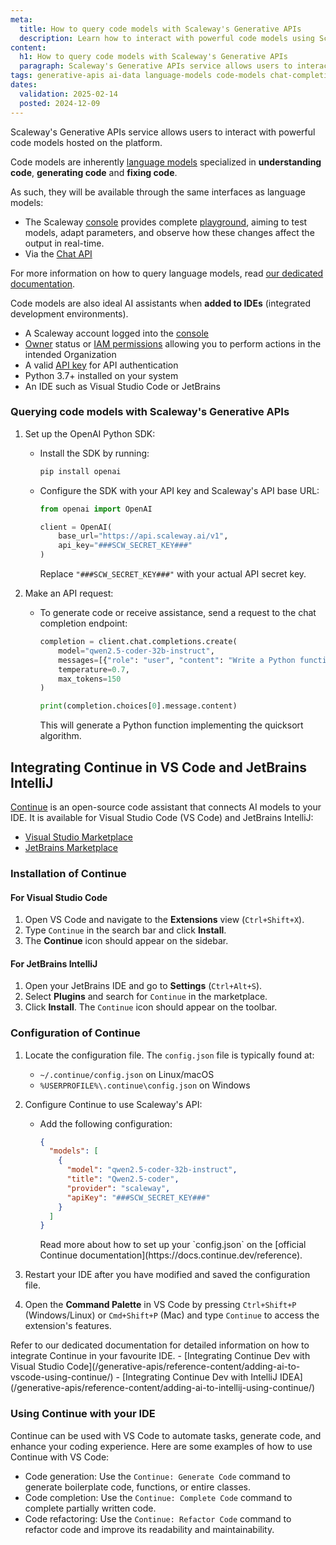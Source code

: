 ```yaml
---
meta:
  title: How to query code models with Scaleway's Generative APIs
  description: Learn how to interact with powerful code models using Scaleway's Generative APIs service. Integrate with VS Code and IntelliJ for enhanced coding experience.
content:
  h1: How to query code models with Scaleway's Generative APIs
  paragraph: Scaleway's Generative APIs service allows users to interact with powerful code models hosted on the platform. These code models are specialized in understanding code, generating code, and fixing code. With Scaleway's Generative APIs, you can integrate these code models with popular IDEs like VS Code and IntelliJ.
tags: generative-apis ai-data language-models code-models chat-completions-api scaleway-continue vs-code intellij
dates:
  validation: 2025-02-14
  posted: 2024-12-09
---
```


Scaleway's Generative APIs service allows users to interact with powerful code models hosted on the platform.

Code models are inherently [language models](/generative-apis/how-to/query-language-models/) specialized in **understanding code**, **generating code** and **fixing code**. 

As such, they will be available through the same interfaces as language models:
- The Scaleway [console](https://console.scaleway.com) provides complete [playground](/generative-apis/how-to/query-language-models/#accessing-the-playground), aiming to test models, adapt parameters, and observe how these changes affect the output in real-time.
- Via the [Chat API](/generative-apis/how-to/query-language-models/#querying-language-models-via-api)

For more information on how to query language models, read [our dedicated documentation](/generative-apis/how-to/query-language-models/).

Code models are also ideal AI assistants when **added to IDEs** (integrated development environments). 

<Macro id="requirements" />

- A Scaleway account logged into the [console](https://console.scaleway.com)
- [Owner](/iam/concepts/#owner) status or [IAM permissions](/iam/concepts/#permission) allowing you to perform actions in the intended Organization
- A valid [API key](/iam/how-to/create-api-keys/) for API authentication
- Python 3.7+ installed on your system
- An IDE such as Visual Studio Code or JetBrains

### Querying code models with Scaleway's Generative APIs

1. Set up the OpenAI Python SDK:
   - Install the SDK by running:
     ```bash
     pip install openai
     ```
   - Configure the SDK with your API key and Scaleway's API base URL:
     ```python
     from openai import OpenAI

     client = OpenAI(
         base_url="https://api.scaleway.ai/v1",
         api_key="###SCW_SECRET_KEY###"
     )
     ```
     Replace `"###SCW_SECRET_KEY###"` with your actual API secret key.

2. Make an API request:
   - To generate code or receive assistance, send a request to the chat completion endpoint:
     ```python
     completion = client.chat.completions.create(
         model="qwen2.5-coder-32b-instruct",
         messages=[{"role": "user", "content": "Write a Python function to sort a list using quicksort."}],
         temperature=0.7,
         max_tokens=150
     )

     print(completion.choices[0].message.content)
     ```
     This will generate a Python function implementing the quicksort algorithm.


## Integrating Continue in VS Code and JetBrains IntelliJ

[Continue](https://www.continue.dev/) is an open-source code assistant that connects AI models to your IDE. It is available for Visual Studio Code (VS Code) and JetBrains IntelliJ:

* [Visual Studio Marketplace](https://marketplace.visualstudio.com/items?itemName=Continue.continue)
* [JetBrains Marketplace](https://plugins.jetbrains.com/plugin/22707-continue)

### Installation of Continue

#### For Visual Studio Code

1. Open VS Code and navigate to the **Extensions** view (`Ctrl+Shift+X`).
2. Type `Continue` in the search bar and click **Install**.
3. The **Continue** icon should appear on the sidebar.

#### For JetBrains IntelliJ

1. Open your JetBrains IDE and go to **Settings** (`Ctrl+Alt+S`).
2. Select **Plugins** and search for `Continue` in the marketplace.
3. Click **Install**. The `Continue` icon should appear on the toolbar.

### Configuration of Continue

1. Locate the configuration file. The `config.json` file is typically found at:
     - `~/.continue/config.json` on Linux/macOS
     - `%USERPROFILE%\.continue\config.json` on Windows

2. Configure Continue to use Scaleway's API:
   - Add the following configuration:
     ```json
     {
       "models": [
         {
           "model": "qwen2.5-coder-32b-instruct",
           "title": "Qwen2.5-coder",
           "provider": "scaleway",
           "apiKey": "###SCW_SECRET_KEY###"
         }
       ]
     }
     ```
     <Message type="tip">
       Read more about how to set up your `config.json` on the [official Continue documentation](https://docs.continue.dev/reference).
     </Message>
3. Restart your IDE after you have modified and saved the configuration file.
4. Open the **Command Palette** in VS Code by pressing `Ctrl+Shift+P` (Windows/Linux) or `Cmd+Shift+P` (Mac) and type `Continue` to access the extension's features.

<Message type="tip">
  Refer to our dedicated documentation for detailed information on how to integrate Continue in your favourite IDE.
  - [Integrating Continue Dev with Visual Studio Code](/generative-apis/reference-content/adding-ai-to-vscode-using-continue/)
  - [Integrating Continue Dev with IntelliJ IDEA](/generative-apis/reference-content/adding-ai-to-intellij-using-continue/)
</Message>

### Using Continue with your IDE
Continue can be used with VS Code to automate tasks, generate code, and enhance your coding experience. Here are some examples of how to use Continue with VS Code:

* Code generation: Use the `Continue: Generate Code` command to generate boilerplate code, functions, or entire classes.
* Code completion: Use the `Continue: Complete Code` command to complete partially written code.
* Code refactoring: Use the `Continue: Refactor Code` command to refactor code and improve its readability and maintainability.


